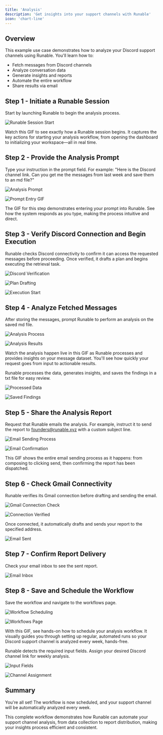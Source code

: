 ```yaml
---
title: 'Analysis'
description: 'Get insights into your support channels with Runable'
icon: 'chart-line'
---
```


## Overview

This example use case demonstrates how to analyze your Discord support channels using Runable. You'll learn how to:

- Fetch messages from Discord channels
- Analyze conversation data
- Generate insights and reports
- Automate the entire workflow
- Share results via email

## Step 1 - Initiate a Runable Session

Start by launching Runable to begin the analysis process.

![Runable Session Start](https://usercontent.in.prod.clueso.io/138e6e12-51a4-4458-9914-1bc6359a8384/536338dd-4eb7-48bc-9b47-e2824ce7222a/e6911574-3ad0-4645-9149-ef2a181b2b3b/images/f0e22366-7795-4fc4-8af2-a3509fd09709.gif)

<Tip>

Watch this GIF to see exactly how a Runable session begins. It captures the key actions for starting your analysis workflow, from opening the dashboard to initializing your workspace—all in real time.

</Tip>


## Step 2 - Provide the Analysis Prompt

Type your instruction in the prompt field. For example: "Here is the Discord channel link. Can you get me the messages from last week and save them to an md file?"

![Analysis Prompt](https://usercontent.in.prod.clueso.io/138e6e12-51a4-4458-9914-1bc6359a8384/536338dd-4eb7-48bc-9b47-e2824ce7222a/e6911574-3ad0-4645-9149-ef2a181b2b3b/images/dbea1edb-b89b-472d-9b15-81f13dd26f60.png)

![Prompt Entry GIF](https://usercontent.in.prod.clueso.io/138e6e12-51a4-4458-9914-1bc6359a8384/536338dd-4eb7-48bc-9b47-e2824ce7222a/e6911574-3ad0-4645-9149-ef2a181b2b3b/images/8dae5e60-a73e-46d6-8853-975ee8ccb942.gif)

<Tip>

The GIF for this step demonstrates entering your prompt into Runable. See how the system responds as you type, making the process intuitive and direct.

</Tip>

## Step 3 - Verify Discord Connection and Begin Execution

Runable checks Discord connectivity to confirm it can access the requested messages before proceeding. Once verified, it drafts a plan and begins executing the retrieval task.

![Discord Verification](https://usercontent.in.prod.clueso.io/138e6e12-51a4-4458-9914-1bc6359a8384/536338dd-4eb7-48bc-9b47-e2824ce7222a/e6911574-3ad0-4645-9149-ef2a181b2b3b/images/44282575-669d-48a1-bccb-aea129db750b.png)

![Plan Drafting](https://usercontent.in.prod.clueso.io/138e6e12-51a4-4458-9914-1bc6359a8384/536338dd-4eb7-48bc-9b47-e2824ce7222a/e6911574-3ad0-4645-9149-ef2a181b2b3b/images/44f2e9eb-16b3-4c6e-a0ca-987042c65a24.png)

![Execution Start](https://usercontent.in.prod.clueso.io/138e6e12-51a4-4458-9914-1bc6359a8384/536338dd-4eb7-48bc-9b47-e2824ce7222a/e6911574-3ad0-4645-9149-ef2a181b2b3b/images/a9946124-2412-4936-b3fc-10f2d2ca8373.png)

## Step 4 - Analyze Fetched Messages

After storing the messages, prompt Runable to perform an analysis on the saved md file.

![Analysis Process](https://usercontent.in.prod.clueso.io/138e6e12-51a4-4458-9914-1bc6359a8384/536338dd-4eb7-48bc-9b47-e2824ce7222a/e6911574-3ad0-4645-9149-ef2a181b2b3b/images/ae48ede5-64e2-45de-a22f-21f959f752f3.gif)

![Analysis Results](https://usercontent.in.prod.clueso.io/138e6e12-51a4-4458-9914-1bc6359a8384/536338dd-4eb7-48bc-9b47-e2824ce7222a/e6911574-3ad0-4645-9149-ef2a181b2b3b/images/8167bfe9-8a6a-4980-8030-2c9f5077d5e7.png)

<Tip>

Watch the analysis happen live in this GIF as Runable processes and provides insights on your message dataset. You'll see how quickly your request goes from input to actionable results.

</Tip>

Runable processes the data, generates insights, and saves the findings in a txt file for easy review.

![Processed Data](https://usercontent.in.prod.clueso.io/138e6e12-51a4-4458-9914-1bc6359a8384/536338dd-4eb7-48bc-9b47-e2824ce7222a/e6911574-3ad0-4645-9149-ef2a181b2b3b/images/1d02604b-3081-4d4e-b813-f7e147b10a1e.png)

![Saved Findings](https://usercontent.in.prod.clueso.io/138e6e12-51a4-4458-9914-1bc6359a8384/536338dd-4eb7-48bc-9b47-e2824ce7222a/e6911574-3ad0-4645-9149-ef2a181b2b3b/images/7e2ad247-19ff-437e-b99d-e264d3077cdc.png)

## Step 5 - Share the Analysis Report

Request that Runable emails the analysis. For example, instruct it to send the report to founders@runable.xyz with a custom subject line.

![Email Sending Process](https://usercontent.in.prod.clueso.io/138e6e12-51a4-4458-9914-1bc6359a8384/536338dd-4eb7-48bc-9b47-e2824ce7222a/e6911574-3ad0-4645-9149-ef2a181b2b3b/images/938b7f40-2b93-4c7d-a337-911d67cce9e0.gif)

![Email Confirmation](https://usercontent.in.prod.clueso.io/138e6e12-51a4-4458-9914-1bc6359a8384/536338dd-4eb7-48bc-9b47-e2824ce7222a/e6911574-3ad0-4645-9149-ef2a181b2b3b/images/bd7dc4e2-36b0-41b8-9e5b-573b13837509.png)

<Tip>

This GIF shows the entire email sending process as it happens: from composing to clicking send, then confirming the report has been dispatched.

</Tip>

## Step 6 - Check Gmail Connectivity

Runable verifies its Gmail connection before drafting and sending the email.

![Gmail Connection Check](https://usercontent.in.prod.clueso.io/138e6e12-51a4-4458-9914-1bc6359a8384/536338dd-4eb7-48bc-9b47-e2824ce7222a/e6911574-3ad0-4645-9149-ef2a181b2b3b/images/03410fc2-10c5-4d1a-948c-d2eaf9e945a1.png)

![Connection Verified](https://usercontent.in.prod.clueso.io/138e6e12-51a4-4458-9914-1bc6359a8384/536338dd-4eb7-48bc-9b47-e2824ce7222a/e6911574-3ad0-4645-9149-ef2a181b2b3b/images/1ca44323-c05f-4c13-8684-7e1e0d429413.png)

Once connected, it automatically drafts and sends your report to the specified address.

![Email Sent](https://usercontent.in.prod.clueso.io/138e6e12-51a4-4458-9914-1bc6359a8384/536338dd-4eb7-48bc-9b47-e2824ce7222a/e6911574-3ad0-4645-9149-ef2a181b2b3b/images/13acf88a-9d6c-43f2-bf98-447d9bddcc12.png)

## Step 7 - Confirm Report Delivery

Check your email inbox to see the sent report.

![Email Inbox](https://usercontent.in.prod.clueso.io/138e6e12-51a4-4458-9914-1bc6359a8384/536338dd-4eb7-48bc-9b47-e2824ce7222a/e6911574-3ad0-4645-9149-ef2a181b2b3b/images/d1db861a-1830-455e-9e6e-63bdc6582d29.png)

## Step 8 - Save and Schedule the Workflow

Save the workflow and navigate to the workflows page.

![Workflow Scheduling](https://usercontent.in.prod.clueso.io/138e6e12-51a4-4458-9914-1bc6359a8384/536338dd-4eb7-48bc-9b47-e2824ce7222a/e6911574-3ad0-4645-9149-ef2a181b2b3b/images/2b150fdc-1f8d-42a9-a8b8-a528c1030ce8.gif)

![Workflows Page](https://usercontent.in.prod.clueso.io/138e6e12-51a4-4458-9914-1bc6359a8384/536338dd-4eb7-48bc-9b47-e2824ce7222a/e6911574-3ad0-4645-9149-ef2a181b2b3b/images/adfc0780-bed9-43f3-8bcb-fcca136e59e2.png)

<Tip>

With this GIF, see hands-on how to schedule your analysis workflow. It visually guides you through setting up regular, automated runs so your Discord support channel is analyzed every week, hands-free.

</Tip>

Runable detects the required input fields. Assign your desired Discord channel link for weekly analysis.

![Input Fields](https://usercontent.in.prod.clueso.io/138e6e12-51a4-4458-9914-1bc6359a8384/536338dd-4eb7-48bc-9b47-e2824ce7222a/e6911574-3ad0-4645-9149-ef2a181b2b3b/images/f577f87c-2d62-490a-a9c2-5f0643c4161a.png)

![Channel Assignment](https://usercontent.in.prod.clueso.io/138e6e12-51a4-4458-9914-1bc6359a8384/536338dd-4eb7-48bc-9b47-e2824ce7222a/e6911574-3ad0-4645-9149-ef2a181b2b3b/images/48592846-de00-4c31-8a78-734e98fff45a.png)

## Summary

You're all set! The workflow is now scheduled, and your support channel will be automatically analyzed every week.

<Tip>

This complete workflow demonstrates how Runable can automate your support channel analysis, from data collection to report distribution, making your insights process efficient and consistent.

</Tip>
